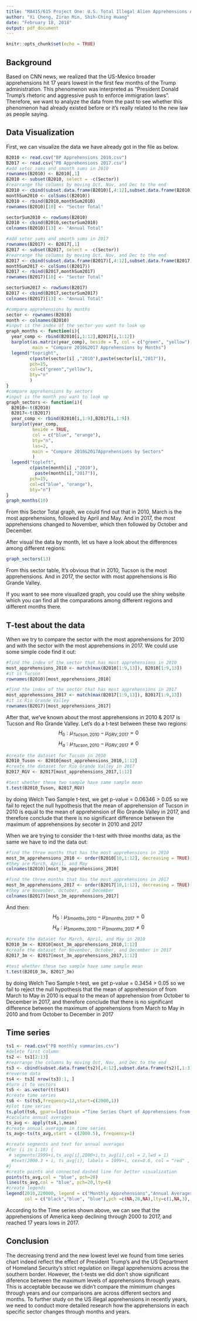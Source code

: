 ```yaml
---
title: "MA415/615 Project One: U.S. Total Illegal Alien Apprehensions Analysis"
author: "Xi Cheng, Ziran Min, Shih-Ching Huang"
date: "February 18, 2018"
output: pdf_document
---
```


```r
knitr::opts_chunk$set(echo = TRUE)
```
## Background
Based on CNN news, we realized that the US-Mexico broader apprehensions hit 17 years lowest in the first few months of the Trump administration. This phenomenon was interpreted as "President Donald Trump's rhetoric and aggressive push to enforce immigration laws". Therefore, we want to analyze the data from the past to see whether this phenomenon had already existed before or it's really related to the new law as people saying.

## Data Visualization
First, we can visualize the data we have already got in the file as below.

```r
B2010 <- read.csv("BP Apprehensions 2010.csv")
B2017 <- read.csv("PB Apprehensions 2017.csv")
#add setor sums and smonth sums in 2010
rownames(B2010) <- B2010[,1]
B2010 <- subset(B2010, select = -c(Sector))
#rearrange the columns by moving Oct, Nov, and Dec to the end 
B2010 <- cbind(subset.data.frame(B2010)[,4:12],subset.data.frame(B2010)[,1:3])
monthSum2010 <- colSums((B2010))
B2010 <- rbind(B2010,monthSum2010)
rownames(B2010)[10] <- "Sector Total"

sectorSum2010 <- rowSums(B2010)
B2010 <- cbind(B2010,sectorSum2010)
colnames(B2010)[13] <- "Annual Total" 

#add setor sums and smonth sums in 2017
rownames(B2017) <- B2017[,1]
B2017 <- subset(B2017, select = -c(Sector))
#rearrange the columns by moving Oct, Nov, and Dec to the end 
B2017 <- cbind(subset.data.frame(B2017)[,4:12],subset.data.frame(B2017)[,1:3])
monthSum2017 <- colSums((B2017))
B2017 <- rbind(B2017,monthSum2017)
rownames(B2017)[10] <- "Sector Total"

sectorSum2017 <- rowSums(B2017)
B2017 <- cbind(B2017,sectorSum2017)
colnames(B2017)[13] <- "Annual Total" 

#compare apprehensions by months
sector <- rownames(B2010)
month <- colnames(B2010)
#input is the index of the sector you want to look up
graph_months <- function(i){ 
  year_comp <- rbind(B2010[i,1:12],B2017[i,1:12])
  barplot(as.matrix(year_comp), beside = T, col = c("green", "yellow"), bty="n",las=2,
          main = "Compare 2010&2017 Apprehensions by Months")
  legend("topright", 
         c(paste(sector[i] ,"2010"),paste(sector[i],"2017")), 
         pch=15,  
         col=c("green","yellow"),  
         bty="n"
         )
}
#compare apprehensions by sectors
#input is the month you want to look up
graph_sectors <- function(i){
  B2010<-t(B2010)
  B2017<-t(B2017)
  year_comp <- rbind(B2010[i,1:9],B2017[i,1:9])
  barplot(year_comp, 
          beside = TRUE, 
          col = c("blue", "orange"), 
          bty="n",
          las=2,
          main = "Compare 2010&2017Apprehensions by Sectors"
          )
  legend("topleft", 
         c(paste(month[i] ,"2010"),
           paste(month[i],"2017")),
         pch=15,  
         col=c("blue", "orange"),  
         bty="n")
}
graph_months(10)
```
From this Sector Total graph, we could find out that in 2010, March is the most apprehensions, followed by April and May. And in 2017, the most apprehensions changed to November, which then followed by October and December.

\newpage
After visual the data by month, let us have a look about the differences among different regions:
```r
graph_sectors(13)
```
From this sector table, It's obvious that in 2010, Tucson is the most apprehensions. And in 2017, the sector with most apprehensions is Rio Grande Valley.

If you want to see more visualized graph, you could use the shiny website which you can find all the comparations among different regions and different months there.


## T-test about the data

When we try to compare the sector with the most apprehensions for 2010 and with the sector with the most apprehensions in 2017. We could use some simple code find it out:
```r
#find the index of the sector that has most apprehensions in 2010 
most_apprehensions_2010 <- match(max(B2010[1:9,13]), B2010[1:9,13])
#it is Tucson
rownames(B2010)[most_apprehensions_2010]

#find the index of the sector that has most apprehensions in 2017
most_apprehensions_2017 <- match(max(B2017[1:9,13]), B2017[1:9,13])
#it is Rio Grande Valley
rownames(B2017)[most_apprehensions_2017]

```
After that, we've known about the most apprehensions in 2010 & 2017 is Tucson and  Rio Grande Valley. Let's do a t-test between these two regions:
\newpage
$$H_{0}:\mu _{Tucson, 2010} - \mu _{GRV, 2017} = 0$$
$$H_{a}:\mu _{Tucson, 2010} - \mu _{GRV, 2017} \neq  0$$
```r
#create the dataset for Tucson in 2010
B2010_Tuson <- B2010[most_apprehensions_2010,1:12]
#create the dataset for Rio Grande Valley in 2017
B2017_RGV <- B2017[most_apprehensions_2017,1:12]

#test whether these two sample have same sample mean 
t.test(B2010_Tuson, B2017_RGV)
```
by doing Welch Two Sample t-test, we get p-value = 0.06346 > 0.05 
so we fail to reject the null hypothesis that the mean of apprehension of Tucson in 2010 is equal to the mean of apprehension of Rio Grande Valley in 2017, and therefore conclude that there is no significant difference between the maximum of apprehensions by secoter in 2010 and 2017

When we are trying to consider the t-test with three months data, as the same we have to ind the data out:
```r
#find the three months that has the most apprehensions in 2010
most_3m_apprehensions_2010 <- order(B2010[10,1:12], decreasing = TRUE)[1:3]
#they are March, April, and May
colnames(B2010)[most_3m_apprehensions_2010]

#find the three months that has the most apprehensions in 2017
most_3m_apprehensions_2017 <- order(B2017[10,1:12], decreasing = TRUE)[1:3]
#they are November, October, and December 
colnames(B2017)[most_3m_apprehensions_2017]
```
  
  
And then:
$$H_{0}:\mu _{3 months, 2010} - \mu _{3 months, 2017} = 0$$
$$H_{a}:\mu _{3 months, 2010} - \mu _{3 months, 2017} \neq  0$$

```r
#create the dataset for March, April, and May in 2010
B2010_3m <- B2010[most_3m_apprehensions_2010,1:12]
#create the dataset for November, October, and December in 2017
B2017_3m <- B2017[most_3m_apprehensions_2017,1:12]

#test whether these two sample have same sample mean 
t.test(B2010_3m, B2017_3m)
```
by doing Welch Two Sample t-test, we get p-value = 0.3454 > 0.05 
so we fail to reject the null hypothesis that the mean of apprehension of from March to May in 2010 is equal to  the mean of apprehension from October to December in 2017, and therefore conclude that there is no significant difference between the maximum of apprehensions from March to May in 2010 and from October to December in 2017


## Time series
```r
ts1 <- read.csv("PB monthly summaries.csv")
#delete first column
ts2 <- ts1[2:13]
#rearrange the columns by moving Oct, Nov, and Dec to the end 
ts3 <- cbind(subset.data.frame(ts2)[,4:12],subset.data.frame(ts2)[,1:3])
#reverse data 
ts4 <- ts3[ nrow(ts3):1, ]
#turn it to vectors 
ts5 <- as.vector(t(ts4))
#create time series 
ts6 <- ts(ts5,frequency=12,start=c(2000,1))
#plot time series
ts.plot(ts6, gpars=list(main ="Time Series Chart of Apprehensions from 2000 to 2017",xlab="year", ylab="Apprehensions", col= "black", lty=c(1:3)))
#caculate annual averages
ts_avg <- apply(ts4,1,mean)
#create annual averages in time series
ts_avg<-ts(ts_avg,start = c(2000.5), frequency=1)

#create segments and text for annual averages
#for (i in 1:18) {
 # segments(1999+i,ts_avg[i],2000+i,ts_avg[i],col = 2,lwd = 1)
  #text(2000.3 + i, ts_avg[i], labels = 1999+i, cex=0.6, col = "red" , font=1)
#}
#create points and connected dashed line for better visualization
points(ts_avg,col = "blue", pch=20)
lines(ts_avg,col = "blue", pch=20,lty=6)
#create legends
legend(2010,220000, legend = c("Monthly Apprehensions","Annual Averages by points","Annual Average connected by dashed line"), 
       col = c("black","blue", "blue"),pch =c(NA,20,NA),lty=c(1,NA,3), cex=0.75)

```




According to the Time series shown above, we can see that the apprehensions of America keep declining through 2000 to 2017, and reached 17 years lows in 2017.

## Conclusion
The decreasing trend and the new lowest level we found from time series chart indeed reflect the effect of President Trump's and the US Department of Homeland Security's strict regulation on illegal apprehensions across the southern border. However, the t-tests we did don't show significant diference between the maximum levels of apprehensions through years. This is acceptable because we didn't compare the mimimum changes through years and our comparisons are across different sectors and months. To further study on the US illegal apprehensions in recently years, we need to conduct more detailed research how the apprehensions in each specific sector changes through months and years.


